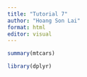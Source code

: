 ```yaml
---
title: "Tutorial 7"
author: "Hoang Son Lai"
format: html
editor: visual
---
```


```r
summary(mtcars)
```

```r
library(dplyr)
```

